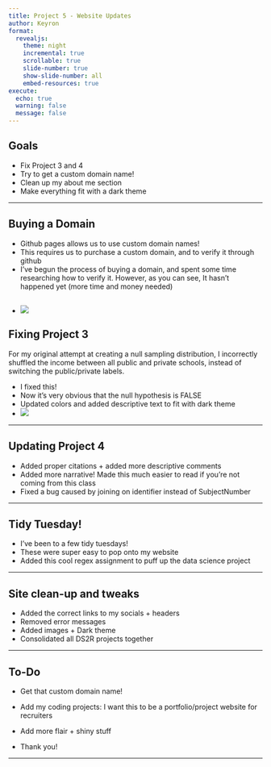 ```yaml
---
title: Project 5 - Website Updates
author: Keyron
format:
  revealjs:
    theme: night
    incremental: true
    scrollable: true
    slide-number: true
    show-slide-number: all
    embed-resources: true
execute:
  echo: true
  warning: false
  message: false
---
```


## Goals

- Fix Project 3 and 4
- Try to get a custom domain name!
- Clean up my about me section
- Make everything fit with a dark theme

------------------------------------------------------------------------

## Buying a Domain

- Github pages allows us to use custom domain names!
- This requires us to purchase a custom domain, and to verify it through github
- I've begun the process of buying a domain, and spent some time researching how to verify it. However, as you can see, It hasn't happened yet (more time and money needed)
- ![](D:/RStudio Projects/KeyronLinarez/buying_domain.PNG)
------------------------------------------------------------------------

## Fixing Project 3

For my original attempt at creating a null sampling distribution, I incorrectly shuffled the income between all public and private schools, instead of switching the public/private labels.

- I fixed this!
- Now it's very obvious that the null hypothesis is FALSE
- Updated colors and added descriptive text to fit with dark theme
- ![](D:/RStudio Projects/KeyronLinarez/project3_snap.PNG)

------------------------------------------------------------------------

## Updating Project 4

-   Added proper citations + added more descriptive comments
-   Added more narrative! Made this much easier to read if you're not coming from this class
-   Fixed a bug caused by joining on identifier instead of SubjectNumber

------------------------------------------------------------------------


## Tidy Tuesday!

-   I've been to a few tidy tuesdays!
-   These were super easy to pop onto my website
-   Added this cool regex assignment to puff up the data science project

------------------------------------------------------------------------


## Site clean-up and tweaks

-   Added the correct links to my socials + headers
-   Removed error messages
-   Added images + Dark theme
-   Consolidated all DS2R projects together

------------------------------------------------------------------------

## To-Do

-   Get that custom domain name!
-   Add my coding projects: I want this to be a portfolio/project website for recruiters
-   Add more flair + shiny stuff

- Thank you!

------------------------------------------------------------------------
